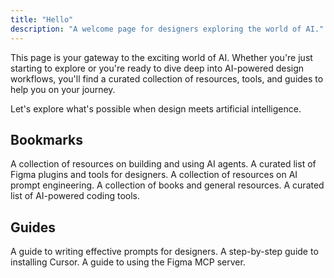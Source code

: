 ```yaml
---
title: "Hello"
description: "A welcome page for designers exploring the world of AI."
---
```


This page is your gateway to the exciting world of AI. Whether you're just starting to explore or you're ready to dive deep into AI-powered design workflows, you'll find a curated collection of resources, tools, and guides to help you on your journey.

Let's explore what's possible when design meets artificial intelligence.

## Bookmarks

<CardGroup cols={2}>
  <Card
    title="Agents"
    icon="robot"
    href="/bookmarks/agents"
  >
    A collection of resources on building and using AI agents.
  </Card>
  <Card
    title="Figma"
    icon="figma"
    href="/bookmarks/figma"
  >
    A curated list of Figma plugins and tools for designers.
  </Card>
  <Card
    title="Prompting"
    icon="terminal"
    href="/bookmarks/prompting"
  >
    A collection of resources on AI prompt engineering.
  </Card>
  <Card
    title="Resources"
    icon="book-open-cover"
    href="/bookmarks/resources"
  >
    A collection of books and general resources.
  </Card>
  <Card
    title="Tools"
    icon="wrench-screwdriver"
    href="/bookmarks/tools"
  >
    A curated list of AI-powered coding tools.
  </Card>
</CardGroup>

## Guides

<CardGroup cols={2}>
  <Card
    title="Prompting for designers"
    icon="pen-tool"
    href="/guides/prompting-for-designers"
  >
    A guide to writing effective prompts for designers.
  </Card>
  <Card
    title="Install Cursor"
    icon="download"
    href="/guides/install-cursor"
  >
    A step-by-step guide to installing Cursor.
  </Card>
  <Card
    title="Figma MCP"
    icon="figma"
    href="/guides/figmamcp"
  >
    A guide to using the Figma MCP server.
  </Card>
</CardGroup> 